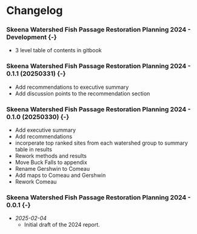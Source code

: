 # Changelog {-}

### Skeena Watershed Fish Passage Restoration Planning 2024 - Development {-} {-}
  - 3 level table of contents in gitbook


### Skeena Watershed Fish Passage Restoration Planning 2024 - 0.1.1 (20250331) {-} {-}
  - Add recommendations to executive summary
  - Add discussion points to the recommendation section


### Skeena Watershed Fish Passage Restoration Planning 2024 - 0.1.0 (20250330) {-} {-}

  - Add executive summary
  - Add recommendations
  - incorperate top ranked sites from each watershed group to summary table in results
  - Rework methods and results
  - Move Buck Falls to appendix
  - Rename Gershwin to Comeau
  - Add maps to Comeau and Gershwin
  - Rework Comeau

### Skeena Watershed Fish Passage Restoration Planning 2024 - 0.0.1 {-} {-}

- *2025-02-04*  
  - Initial draft of the 2024 report.
